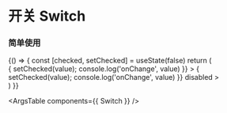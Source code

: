 
<Meta title="开关 Switch" component={Switch} />

# 开关 Switch


### 简单使用

<Canvas>
  <Story name="Switch">
    {() => {
      const [checked, setChecked] = useState(false)
      return (
        <div className="flex flex-col">
          <Switch
            loading
            value={checked}
            onChange={(value) => { setChecked(value); console.log('onChange', value) }}
          >
          </Switch>
          <Switch
            value={checked}
            onChange={(value) => { setChecked(value); console.log('onChange', value) }}
            disabled
          >
          </Switch>
        </div>
      )
    }}
  </Story>
</Canvas>

<ArgsTable components={{ Switch }} />